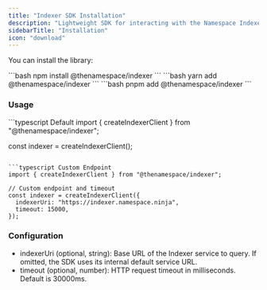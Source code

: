 ```yaml
---
title: "Indexer SDK Installation"
description: "Lightweight SDK for interacting with the Namespace Indexer to read indexed data from smart contracts."
sidebarTitle: "Installation"
icon: "download"
---
```


You can install the library:

<Tabs>
<Tab title="npm">
```bash
npm install @thenamespace/indexer
```
</Tab>
<Tab title="yarn">
```bash
yarn add @thenamespace/indexer
```
</Tab>
<Tab title="pnpm">
```bash
pnpm add @thenamespace/indexer
```
</Tab>
</Tabs>

### Usage

<CodeGroup>
```typescript Default
import { createIndexerClient } from "@thenamespace/indexer";

const indexer = createIndexerClient();
```

```typescript Custom Endpoint
import { createIndexerClient } from "@thenamespace/indexer";

// Custom endpoint and timeout
const indexer = createIndexerClient({
  indexerUri: "https://indexer.namespace.ninja",
  timeout: 15000,
});
```

</CodeGroup>

### Configuration

- indexerUri (optional, string): Base URL of the Indexer service to query. If omitted, the SDK uses its internal default service URL.
- timeout (optional, number): HTTP request timeout in milliseconds. Default is 30000ms.

